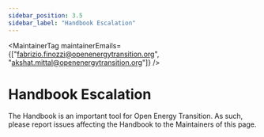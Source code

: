 ```yaml
---
sidebar_position: 3.5
sidebar_label: "Handbook Escalation"
---
```



<MaintainerTag maintainerEmails={["fabrizio.finozzi@openenergytransition.org", "akshat.mittal@openenergytransition.org"]} />

# Handbook Escalation

<ControlledDocBanner />

The Handbook is an important tool for Open Energy Transition. As such, please report issues affecting the Handbook to the Maintainers of this page.
